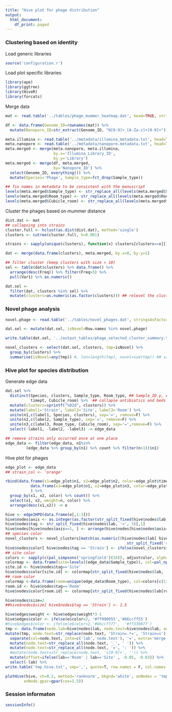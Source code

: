 ```yaml
---
title: "Hive plot for phage distribution"
output:
  html_document:
    df_print: paged
---
```


### Clustering based on identity

Load generic libraries
```r
source('configuration.r')
```

Load plot specific libraries
```r
library(ape)
library(ggtree)
library(HiveR)
library(forcats)
```

Merge data
```r
mat <- read.table('../tables/phage_mummer_heatmap.dat', head=TRUE, stringsAsFactors = FALSE, comment.char = '!', sep='\t')

df <- data.frame(Genome_ID=rownames(mat)) %>% 
  mutate(Nanopore_ID=str_extract(Genome_ID, "N[0-9]+_[A-Za-z]+[0-9]+")) 

meta.illumina <- read.table('../metadata/illumina_metadata.txt', head=TRUE)[,-2]
meta.nanopore <- read.table('../metadata/nanopore.metadata.txt', head=TRUE, sep='\t', strip.white = TRUE)
meta.merged <- merge(meta.nanopore, meta.illumina,
                     by.x='Illumina_Library_ID',
                     by.y='Library')
meta.merged <- merge(df, meta.merged,
                     by='Nanopore_ID') %>%
  select(Genome_ID, everything()) %>% 
  mutate(Species='Phage', Sample_type=fct_drop(Sample_type)) 

## fix names in metadata to be consistent with the manuscript
levels(meta.merged$Sample_type) <- str_replace_all(levels(meta.merged$Sample_type), c('handle-interior'='Handle'))
levels(meta.merged$Room_type) <- str_replace_all(levels(meta.merged$Room_type), c('cubicles'='wards', 'Non-cohort'='Standard'))
levels(meta.merged$Cubicle_room) <- str_replace_all(levels(meta.merged$Cubicle_room), c('Cubicle'='Ward'))
```


Cluster the phages based on mummer distance
```r
dist.dat <- mat
## collapsing into strains
cluster.full <- hclust(as.dist(dist.dat), method='single')
clusters <- cutree(cluster.full, h=0.001)

strains <- sapply(unique(clusters), function(x) clusters[clusters==x][1]) ## using first entry as the representative

dat <- merge(data.frame(clusters), meta.merged, by.x=0, by.y=1)

## filter cluster (keep clusters with size > 10)
sel <- table(dat$clusters) %>% data.frame() %>% 
  arrange(desc(Freq)) %>% filter(Freq>5) %>% 
  pull(Var1) %>% as.numeric()

dat.sel <- 
  filter(dat, clusters %in% sel) %>% 
  mutate(clusters=as.numeric(as.factor(clusters))) ## relevel the clusters
```

### Novel phage analysis

```r
novel.phage <- read.table('../tables/novel_phages.dat', stringsAsFactors = F)[,1]

dat.sel <- mutate(dat.sel, isNovel=Row.names %in% novel.phage) 

write.table(dat.sel, '../output_tables/phage_selected_cluster_summary.tsv', row.names = F, col.names = T, sep='\t', quote=F)

novel_clusters <- select(dat.sel, clusters, tmp=isNovel) %>% 
  group_by(clusters) %>% 
  summarise(isNovel=any(tmp)) #, len=length(tmp), novel=sum(tmp)) ## sanity check
```

### Hive plot for species distribution

Generate edge data
```r
dat.sel %>% 
  distinct(Species, clusters, Sample_type, Room_type, ## Sample_ID.y, ## This is the same as using bed number to collapse
           timept, Cubicle_room) %>%  ## collapse antibiotics and beds
  mutate(clusters=sprintf("%02d", clusters)) %>%   
  mutate(label1='Strain', label2='Site', label3='Room') %>% 
  unite(n1,c(label1, Species, clusters), sep='=', remove=F) %>% 
  unite(n2,c(label2, Sample_type), sep='=', remove=F) %>% 
  unite(n3,c(label3, Room_type, Cubicle_room), sep='=',remove=F) %>% 
  select(-label1, -label2, -label3) -> edge_data

## remove strains only occurred once at one place
edge_data <- filter(edge_data, n1%in% 
         (edge_data %>% group_by(n1) %>% count %>% filter(n>1))$n1)
```


Hive plot for phages
```r
edge_plot <- edge_data
## strain_col <- 'orange'

rbind(data.frame(x1=edge_plot$n1, x2=edge_plot$n2, color=edge_plot$timept, stringsAsFactors = F) ,
           data.frame(x1=edge_plot$n1, x2=edge_plot$n3, color=edge_plot$timept, stringsAsFactors = F)
           ) %>% 
  group_by(x1, x2, color) %>% count() %>% 
  select(x1, x2, weight=n, color) %>% 
  arrange(desc(x1,x2)) -> e

hive <- edge2HPD(data.frame(e[,1:3]))
hive$nodes$axis <- as.integer(as.factor(str_split_fixed(hive$nodes$lab, '=', 2)[,1]))
hive$nodes$tag <- str_split_fixed(hive$nodes$lab, '=', 3)[,1] 
hive$nodes[hive$nodes$axis==1, ] <- arrange(hive$nodes[hive$nodes$axis==1, ], lab) ## sort the names on the room axis
## species color
novel_clusters <- novel_clusters[match(as.numeric((hive$nodes$lab[ hive$nodes$tag == 'Strain'] %>% 
                                                     str_split_fixed('=', 3))[,3]), novel_clusters$clusters),] ## reorder
hive$nodes$color[ hive$nodes$tag == 'Strain'] <- ifelse(novel_clusters$isNovel, "black", 'grey')
## site color
colors <- sapply(c(pal_simpsons('springfield')(16)), adjustcolor, alpha.f=0.9)
colormap <- data.frame(site=levels((edge_data$Sample_type)), col=pal_npg('nrc')(10)[c(5,7,2,3,10,4,1)], row.names = 1, stringsAsFactors = F)
site.id <- hive$nodes$tag=='Site'
hive$nodes$color[site.id] <- colormap[str_split_fixed(hive$nodes$lab, '=', 2)[site.id, 2], ]
## room color
colormap <-data.frame(room=unique(edge_data$Room_type), col=colors[c(13,15,16)], row.names = 1, stringsAsFactors = F)
room.id <- hive$nodes$tag=='Room'
hive$nodes$color[room.id] <- colormap[str_split_fixed(hive$nodes$lab[room.id], '=', 3)[,2], ]

hive$nodes$size=2
##hive$nodes$size[ hive$nodes$tag == 'Strain'] <- 1.5

hive$edges$weight <- hive$edges$weight*3-1
hive$edges$color <- ifelse(e$color<2, '#ff990055','#66ccff55')
#hive$edges$color <- ifelse(e$color<2,'#66ccff77',  '#ff330077')
tmp <- data.frame(node.lab=hive$nodes$lab, node.text=hive$nodes$lab, angle=0, radius=0, offset=0, hjust=1, vjust=0.5)
mutate(tmp, node.text=str_replace(node.text, 'Strain=.*=', 'Strain=s')) %>% 
  separate(col=node.text, into=c('lab','node.text'), '=', extra='merge') %>% 
  mutate(node.text=str_replace_all(node.text, '_', ' ')) %>% 
  mutate(node.text=str_replace_all(node.text, '=', ': ')) %>%
  #mutate(node.text=str_replace(node.text, 's[0-9]+', '')) %>% 
  mutate(offset=ifelse(lab=='Room' | lab=='Site' , -0.05, -0.03)) %>% 
  select(-lab) %>% 
write.table('tmp_hive.txt', sep=',', quote=T, row.names = F, col.names = T)

plotHive(hive, ch=0.2, method='ranknorm', bkgnd='white', anNodes = 'tmp_hive.txt',
        anNode.gpar=gpar(cex=1.5))
```





<!-- ### Save plots -->
<!-- ```{r message=FALSE, warning=FALSE} -->
<!-- pdf('../plots/xxxxx', width = 12, height = 12) -->
<!-- plotHive(hive, ch=0.2, method='ranknorm', bkgnd='white', anNodes = 'tmp_hive.txt', -->
<!--         anNode.gpar=gpar(cex=1.5)) -->
<!-- dev.off() -->
<!-- ``` -->

### Session informaton
```r
sessionInfo()
```

